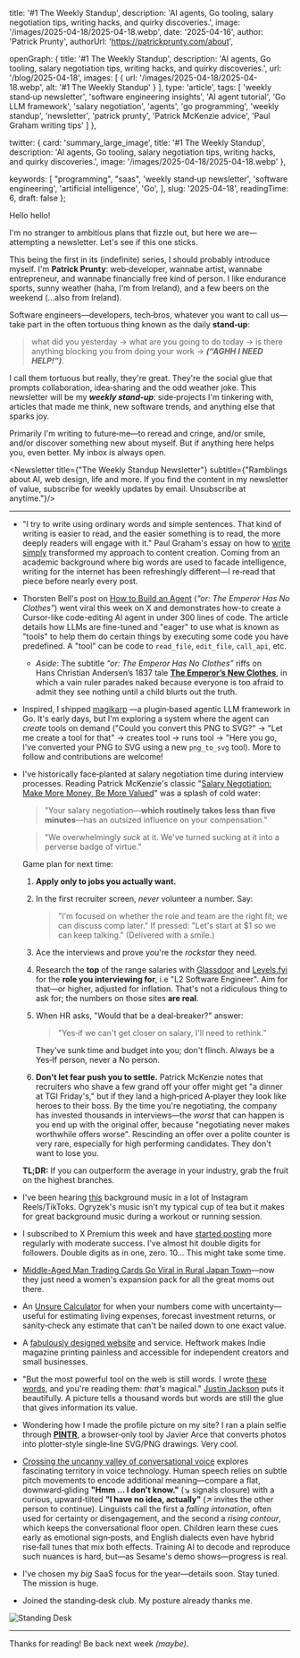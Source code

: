 
  title: '#1 The Weekly Standup',
  description:
    'AI agents, Go tooling, salary negotiation tips, writing hacks, and quirky discoveries.',
  image: '/images/2025-04-18/2025-04-18.webp',
  date: '2025-04-16',
  author: 'Patrick Prunty',
  authorUrl: 'https://patrickprunty.com/about',

  openGraph: {
    title: '#1 The Weekly Standup',
    description:
      'AI agents, Go tooling, salary negotiation tips, writing hacks, and quirky discoveries.',
    url: '/blog/2025-04-18',
    images: [
      {
        url: '/images/2025-04-18/2025-04-18.webp',
        alt: '#1 The Weekly Standup'
      }
    ],
    type: 'article',
    tags: [
      'weekly stand‑up newsletter',
      'software engineering insights',
      'AI agent tutorial',
      'Go LLM framework',
      'salary negotiation',
      'agents',
      'go programming',
      'weekly standup',
      'newsletter',
      'patrick prunty',
      'Patrick McKenzie advice',
      'Paul Graham writing tips'
    ]
  },

  twitter: {
    card: 'summary_large_image',
    title: '#1 The Weekly Standup',
    description:
      'AI agents, Go tooling, salary negotiation tips, writing hacks, and quirky discoveries.',
    image: '/images/2025-04-18/2025-04-18.webp'
  },

  keywords: [
  "programming",
  "saas",
    'weekly stand‑up newsletter',
    'software engineering',
    'artificial intelligence',
    'Go',
  ],
  slug: '2025-04-18',
  readingTime: 6,
  draft: false
};



Hello hello!

I'm no stranger to ambitious plans that fizzle out, but here we are—attempting a newsletter. Let's see if this one sticks.

This being the first in its (indefinite) series, I should probably introduce myself. I'm **Patrick Prunty**: web‑developer, wannabe artist, wannabe entrepreneur, and wannabe financially free kind of person. I like endurance sports, sunny weather (haha, I'm from Ireland), and a few beers on the weekend (…also from Ireland).

Software engineers—developers, tech‑bros, whatever you want to call us—take part in the often tortuous thing known as the daily **stand‑up**:
> what did you yesterday → what are you going to do today → is there anything blocking you from doing your work → ***(“AGHH I NEED HELP!”)***.

I call them tortuous but really, they're great. They're the social glue that prompts collaboration, idea‑sharing and the odd weather joke. This newsletter will be my **<em>weekly stand‑up</em>**: side‑projects I'm tinkering with, articles that made me think, new software trends, and anything else that sparks joy.

Primarily I'm writing to future‑me—to reread and cringe, and/or smile, and/or discover something new about myself. But if anything here helps you, even better. My inbox is always open.

<Newsletter title={"The Weekly Standup Newsletter"} subtitle={"Ramblings about AI, web design, life and more. If you find the content in my newsletter of value, subscribe for weekly updates by email. Unsubscribe at anytime."}/>

***

* "I try to write using ordinary words and simple sentences. That kind of writing is easier to read, and the easier something is to read, the more deeply readers will engage with it." Paul Graham's essay on how to [write simply](https://paulgraham.com/simply.html) transformed my approach to content creation. Coming from an academic background where big words are used to facade intelligence, writing for the internet has been refreshingly different—I re‑read that piece before nearly every post.
* Thorsten Bell's post on [How to Build an Agent](https://ampcode.com/how-to-build-an-agent) (*"or: The Emperor Has No Clothes"*) went viral this week on X and demonstrates how-to create a Cursor-like code-editing AI agent in under 300 lines of code. The article details how LLMs are fine-tuned and "eager" to use what is known as "tools" to help them do certain things by executing some code you have predefined. A "tool" can be code to `read_file`, `edit_file`, `call_api`, etc.
    * *Aside*: The subtitle *“or: The Emperor Has No Clothes”* riffs on Hans Christian Andersen’s 1837 tale **[The Emperor’s New Clothes](https://en.wikipedia.org/wiki/The_Emperor%27s_New_Clothes)**, in which a vain ruler parades naked because everyone is too afraid to admit they see nothing until a child blurts out the truth.
* Inspired, I shipped [magikarp](https://github.com/pprunty/magikarp) —a plugin‑based agentic LLM framework in Go. It's early days, but I'm exploring a system where the agent can *create* tools on demand ("Could you convert this PNG to SVG?" → "Let me create a tool for that" → creates tool → runs tool → "Here you go, I've converted your PNG to SVG using a new `png_to_svg` tool). More to follow and contributions are welcome!
* I've historically face‑planted at salary negotiation time during interview processes. Reading Patrick McKenzie's classic "[Salary Negotiation: Make More Money, Be More Valued](https://www.kalzumeus.com/2012/01/23/salary-negotiation/)" was a splash of cold water:

  > "Your salary negotiation—**which routinely takes less than five minutes**—has an outsized influence on your compensation."

  > "We overwhelmingly *suck* at it. We've turned sucking at it into a perverse badge of virtue."

  Game plan for next time:

  1. **Apply only to jobs you actually want.**
  2. In the first recruiter screen, *never* volunteer a number. Say:
     > "I'm focused on whether the role and team are the right fit; we can discuss comp later."
     If pressed: "Let's start at $1 so we can keep talking." (Delivered with a smile.)
  3. Ace the interviews and prove you're the *rockstar* they need.
  4. Research the **top** of the range salaries with [Glassdoor](https://www.glassdoor.com) and [Levels.fyi](https://www.levels.fyi) for the **role you interviewing for**, i.e "L2 Software Engineer". Aim for that—or higher, adjusted for inflation. That's not a ridiculous thing to ask for; the numbers on those sites **are real**.
  5. When HR asks, "Would that be a deal‑breaker?" answer:
     > "Yes‑if we can't get closer on salary, I'll need to rethink."

     They've sunk time and budget into you; don't flinch. Always be a Yes‑If person, never a No person.
  6. **Don't let fear push you to settle.** Patrick McKenzie notes that recruiters who shave a few grand off your offer might get "a dinner at TGI Friday's," but if they land a high‑priced A‑player they look like heroes to their boss. By the time you're negotiating, the company has invested thousands in interviews—the *worst* that can happen is you end up with the original offer, because "negotiating never makes worthwhile offers worse". Rescinding an offer over a polite counter is very rare, especially for high performing candidates. They don't want to lose you.

  **TL;DR:** If you can outperform the average in your industry, grab the fruit on the highest branches.

* I've been hearing [this](https://open.spotify.com/track/2YZ7CJV3Q1OGh7ZL9PYWcP?si=gUTjKby8SpOwBJ61G01Yxg&context=spotify%3Aartist%3A1Sdc6ySbIvzO0X9vbyHzWm  ) background music in a lot of Instagram Reels/TikToks. Ogryzek's music isn't my typical cup of tea but it makes for great background music during a workout or running session.
* I subscribed to X Premium this week and have [started posting](https://twitter.com/pprunty_) more regularly with moderate success. I've almost hit double digits for followers. Double digits as in one, zero. 10... This might take some time.
* [Middle-Aged Man Trading Cards Go Viral in Rural Japan Town](https://www.tokyoweekender.com/entertainment/middle-aged-man-trading-cards-go-viral-in-japan/)—now they just need a women's expansion pack for all the great moms out there.
* An [Unsure Calculator](https://filiph.github.io/unsure/) for when your numbers come with uncertainty—useful for estimating living expenses, forecast investment returns, or sanity‑check any estimate that can't be nailed down to one exact value.
* A [fabulously designed website](https://www.heftwerk.com/) and service. Heftwork makes Indie magazine printing painless and accessible for independent creators and small businesses.
* "But the most powerful tool on the web is still words. I wrote [these words](https://justinjackson.ca/words.html), and you're reading them: _that's_ magical." [Justin Jackson](https://justinjackson.ca/words.html) puts it beautifully. A picture tells a thousand words but words are still the glue that gives information its value.
* Wondering how I made the profile picture on my site? I ran a plain selfie through **[PINTR](https://javier.xyz/pintr)**, a browser‑only tool by Javier Arce that converts photos into plotter‑style single‑line SVG/PNG drawings. Very cool.
* [Crossing the uncanny valley of conversational voice](https://www.sesame.com/research/crossing_the_uncanny_valley_of_voice#demo) explores fascinating territory in voice technology. Human speech relies on subtle pitch movements to encode additional meaning—compare a flat, downward‑gliding **"Hmm … I don't know."** (↘︎ signals closure) with a curious, upward‑tilted **"I have no idea, actually"** (↗︎ invites the other person to continue). Linguists call the first a *falling intonation*, often used for certainty or disengagement, and the second a *rising contour*, which keeps the conversational floor open. Children learn these cues early as emotional sign‑posts, and English dialects even have hybrid rise‑fall tunes that mix both effects. Training AI to decode and reproduce such nuances is hard, but—as Sesame's demo shows—progress is real.
* I've chosen my *big* SaaS focus for the year—details soon. Stay tuned. The mission is huge.
* Joined the standing‑desk club. My posture already thanks me.
<div className="mx-auto w-full md:w-3/5">
  <Image
    src="/photography/e5aas16nxgable8qdg1i.webp"
    alt="Standing Desk"
    width={300}
    height={29}
    className="w-full h-auto"
    priority
  />
</div>

***

Thanks for reading! Be back next week *(maybe)*.
